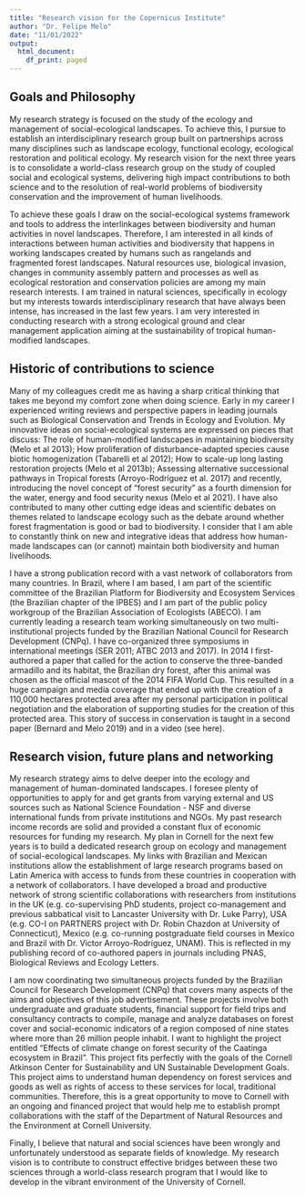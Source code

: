 ```yaml
---
title: "Research vision for the Copernicus Institute"
author: "Dr. Felipe Melo"
date: "11/01/2022"
output:
  html_document:
    df_print: paged
---
```


## **Goals and Philosophy**
My research strategy is focused on the study of the ecology and management of social-ecological landscapes. To achieve this, I pursue to establish an interdisciplinary research group built on partnerships across many disciplines such as landscape ecology, functional ecology, ecological restoration and political ecology. My research vision for the next three years is to consolidate a world-class research group on the study of coupled social and ecological systems, delivering high impact contributions to both science and to the resolution of real-world problems of biodiversity conservation and the improvement of human livelihoods. 

To achieve these goals I draw on the social-ecological systems framework and tools to address the interlinkages between biodiversity and human activities in novel landscapes. Therefore, I am interested in all kinds of interactions between human activities and biodiversity that happens in working landscapes created by humans such as rangelands and fragmented forest landscapes. Natural resources use, biological invasion, changes in community assembly pattern and processes as well as ecological restoration and conservation policies are among my main research interests. 
I am trained in natural sciences, specifically in ecology but my interests towards interdisciplinary research that have always been intense, has increased in the last few years. I am very interested in conducting research with a strong ecological ground and clear management application aiming at the sustainability of tropical human-modified landscapes.

## **Historic of contributions to science **

Many of my colleagues credit me as having a sharp critical thinking that takes me beyond my comfort zone when doing science. Early in my career I experienced writing reviews and perspective papers in leading journals such as Biological Conservation and Trends in Ecology and Evolution. My innovative ideas on social-ecological systems are expressed on pieces that discuss: The role of human-modified landscapes in maintaining biodiversity (Melo et al 2013); How proliferation of disturbance-adapted species cause biotic homogenization (Tabarelli et al 2012); How to scale-up long lasting restoration projects (Melo et al 2013b); Assessing alternative successional pathways in Tropical forests (Arroyo-Rodríguez et al. 2017) and recently, introducing the novel concept of “forest security” as a fourth dimension for the water, energy and food security nexus (Melo et al 2021). I have also contributed to many other cutting edge ideas and scientific debates on themes related to landscape ecology such as the debate around whether forest fragmentation is good or bad to biodiversity. I consider that I am able to constantly think on new and integrative ideas that address how human-made landscapes can (or cannot) maintain both biodiversity and human livelihoods. 

I have a strong publication record with a vast network of collaborators from many countries. In Brazil, where I am based, I am part of the scientific committee of the Brazilian Platform for Biodiversity and Ecosystem Services (the Brazilian chapter of the IPBES) and I am part of the public policy workgroup of the Brazilian Association of Ecologists (ABECO). I am currently leading a research team working simultaneously on two multi-institutional projects funded by the Brazilian National Council for Research Development (CNPq). I have co-organized three symposiums in international meetings (SER 2011; ATBC 2013 and 2017). In 2014 I first-authored a paper that called for the action to conserve the three-banded armadillo and its habitat, the Brazilian dry forest, after this animal was chosen as the official mascot of the 2014 FIFA World Cup. This resulted in a huge campaign and media coverage that ended up with the creation of a 110,000 hectares protected area after my personal participation in political negotiation and the elaboration of supporting studies for the creation of this protected area. This story of success in conservation is taught in a second paper (Bernard and Melo 2019) and in a video (see here). 


## **Research vision, future plans and networking **

My research strategy aims to delve deeper into the ecology and management of human-dominated landscapes. I foresee plenty of opportunities to apply for and get grants from varying external and US sources such as National Science Foundation - NSF and diverse international funds from private institutions and NGOs. My past research income records are solid and provided a constant flux of economic resources for funding my research. My plan in Cornell for the next few years is to build a dedicated research group on ecology and management of social-ecological landscapes. My links with Brazilian and Mexican institutions allow the establishment of large research programs based on Latin America with access to funds from these countries in cooperation with a network of collaborators. I have developed a broad and productive network of strong scientific collaborations with researchers from institutions in the UK (e.g. co-supervising PhD students, project co-management and previous sabbatical visit to Lancaster University with Dr. Luke Parry), USA (e.g. CO-I on PARTNERS project with Dr. Robin Chazdon at University of Connecticut), Mexico (e.g. co-running postgraduate field courses in Mexico and Brazil with Dr. Victor Arroyo-Rodríguez, UNAM). This is reflected in my publishing record of co-authored papers in journals including PNAS, Biological Reviews and Ecology Letters. 

I am now coordinating two simultaneous projects funded by the Brazilian Council for Research Development (CNPq) that covers many aspects of the aims and objectives of this job advertisement. These projects involve both undergraduate and graduate students, financial support for field trips and consultancy contracts to compile, manage and analyze databases on forest cover and social-economic indicators of a region composed of nine states where more than 26 million people inhabit. I want to highlight the project entitled “Effects of climate change on forest security of the Caatinga ecosystem in Brazil”. This project fits perfectly with the goals of the Cornell Atkinson Center for Sustainability and UN Sustainable Development Goals. This project aims to understand human dependency on forest services and goods as well as rights of access to these services for local, traditional communities. Therefore, this is a great opportunity to move to Cornell with an ongoing and financed project that would help me to establish prompt collaborations with the staff of the Department of Natural Resources and the Environment at Cornell University. 

Finally, I believe that natural and social sciences have been wrongly and unfortunately understood as separate fields of knowledge. My research vision is to contribute to construct effective bridges between these two sciences through a world-class research program that I would like to develop in the vibrant environment of the University of Cornell.
